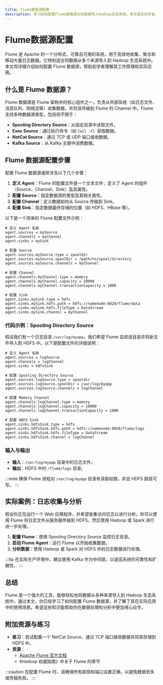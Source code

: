 ```yaml
---
title: Flume数据源配置
description: 学习如何配置Flume数据源以将数据导入Hadoop生态系统。本文适合初学者，涵盖基本概念、配置步骤、代码示例和实际案例。
---
```


# Flume数据源配置

Flume 是 Apache 的一个分布式、可靠且可用的系统，用于高效地收集、聚合和移动大量日志数据。它特别适合将数据从多个来源导入到 Hadoop 生态系统中。本文将详细介绍如何配置 Flume 数据源，帮助初学者理解其工作原理和实际应用。

## 什么是 Flume 数据源？

Flume 数据源是 Flume 架构中的核心组件之一，负责从外部系统（如日志文件、消息队列、网络流等）收集数据，并将其传输到 Flume 的 Channel 中。Flume 支持多种数据源类型，包括但不限于：

- **Spooling Directory Source**：从指定目录中读取文件。
- **Exec Source**：通过执行命令（如 `tail -F`）获取数据。
- **NetCat Source**：通过 TCP 或 UDP 端口接收数据。
- **Kafka Source**：从 Kafka 主题中消费数据。

## Flume 数据源配置步骤

配置 Flume 数据源通常涉及以下几个步骤：

1. **定义 Agent**：Flume 的配置文件是一个文本文件，定义了 Agent 的组件（Source、Channel、Sink）及其属性。
2. **配置 Source**：指定数据源的类型及其相关属性。
3. **配置 Channel**：定义数据如何从 Source 传输到 Sink。
4. **配置 Sink**：指定数据最终存储的位置（如 HDFS、HBase 等）。

以下是一个简单的 Flume 配置文件示例：

```properties
# 定义 Agent 名称
agent.sources = mySource
agent.channels = myChannel
agent.sinks = mySink

# 配置 Source
agent.sources.mySource.type = spooldir
agent.sources.mySource.spoolDir = /path/to/spool/directory
agent.sources.mySource.channels = myChannel

# 配置 Channel
agent.channels.myChannel.type = memory
agent.channels.myChannel.capacity = 10000
agent.channels.myChannel.transactionCapacity = 1000

# 配置 Sink
agent.sinks.mySink.type = hdfs
agent.sinks.mySink.hdfs.path = hdfs://namenode:8020/flume/data
agent.sinks.mySink.hdfs.fileType = DataStream
agent.sinks.mySink.channel = myChannel
```

### 代码示例：Spooling Directory Source

假设我们有一个日志目录 `/var/log/myapp`，我们希望 Flume 监控该目录并将新文件导入到 HDFS 中。以下是配置文件的详细说明：

```properties
# 定义 Agent 名称
agent.sources = logSource
agent.channels = logChannel
agent.sinks = hdfsSink

# 配置 Spooling Directory Source
agent.sources.logSource.type = spooldir
agent.sources.logSource.spoolDir = /var/log/myapp
agent.sources.logSource.channels = logChannel

# 配置 Memory Channel
agent.channels.logChannel.type = memory
agent.channels.logChannel.capacity = 10000
agent.channels.logChannel.transactionCapacity = 1000

# 配置 HDFS Sink
agent.sinks.hdfsSink.type = hdfs
agent.sinks.hdfsSink.hdfs.path = hdfs://namenode:8020/flume/logs
agent.sinks.hdfsSink.hdfs.fileType = DataStream
agent.sinks.hdfsSink.channel = logChannel
```

### 输入与输出

- **输入**：`/var/log/myapp` 目录中的日志文件。
- **输出**：HDFS 中的 `/flume/logs` 目录。

:::note
确保 Flume 进程对 `/var/log/myapp` 目录有读取权限，并且 HDFS 路径可写。
:::

## 实际案例：日志收集与分析

假设你正在运行一个 Web 应用程序，并希望收集访问日志以进行分析。你可以使用 Flume 将日志文件从服务器传输到 HDFS，然后使用 Hadoop 或 Spark 进行进一步处理。

1. **配置 Flume**：使用 Spooling Directory Source 监控日志目录。
2. **启动 Flume Agent**：运行 Flume 以开始收集数据。
3. **分析数据**：使用 Hadoop 或 Spark 对 HDFS 中的日志数据进行处理。

:::tip
在实际生产环境中，建议使用 Kafka 作为中间层，以提高系统的可靠性和扩展性。
:::

## 总结

Flume 是一个强大的工具，能够轻松地将数据从多种来源导入到 Hadoop 生态系统中。通过本文，你已经学习了如何配置 Flume 数据源，并了解了其在实际应用中的使用场景。希望这些知识能帮助你在数据处理和分析中更加得心应手。

## 附加资源与练习

- **练习**：尝试配置一个 NetCat Source，通过 TCP 端口接收数据并将其存储到 HDFS 中。
- **资源**：
  - [Apache Flume 官方文档](https://flume.apache.org/)
  - 《Hadoop 权威指南》中关于 Flume 的章节

:::caution
在配置 Flume 时，请确保所有路径和端口设置正确，以避免数据丢失或传输失败。
:::